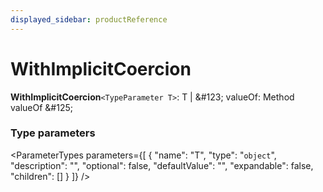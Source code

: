 ```yaml
---
displayed_sidebar: productReference
---
```



# WithImplicitCoercion

 **WithImplicitCoercion**`<TypeParameter T>`: T \| \&#123; valueOf: Method valueOf  \&#125;

### Type parameters

<ParameterTypes parameters={[
  {
    "name": "T",
    "type": "`object`",
    "description": "",
    "optional": false,
    "defaultValue": "",
    "expandable": false,
    "children": []
  }
]} />
